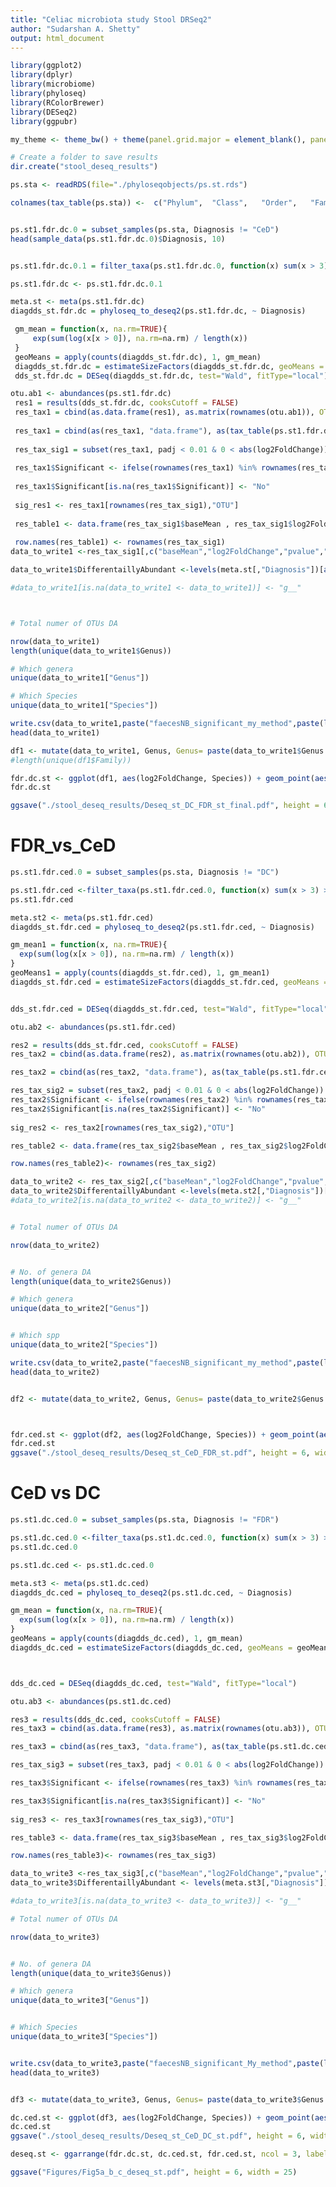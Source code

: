```yaml
---
title: "Celiac microbiota study Stool DRSeq2"
author: "Sudarshan A. Shetty"
output: html_document
---
```



```r
library(ggplot2)
library(dplyr)
library(microbiome)
library(phyloseq)
library(RColorBrewer)
library(DESeq2)
library(ggpubr)

my_theme <- theme_bw() + theme(panel.grid.major = element_blank(), panel.grid.minor = element_blank(), axis.text.y = element_text(face="italic"))

# Create a folder to save results
dir.create("stool_deseq_results")
```


```r

ps.sta <- readRDS(file="./phyloseqobjects/ps.st.rds")

colnames(tax_table(ps.sta)) <-  c("Phylum",  "Class",   "Order",   "Family",  "Genus", "Species")


ps.st1.fdr.dc.0 = subset_samples(ps.sta, Diagnosis != "CeD")
head(sample_data(ps.st1.fdr.dc.0)$Diagnosis, 10)


ps.st1.fdr.dc.0.1 = filter_taxa(ps.st1.fdr.dc.0, function(x) sum(x > 3) > (0.05*length(x)), TRUE)

ps.st1.fdr.dc <- ps.st1.fdr.dc.0.1

```


```r
meta.st <- meta(ps.st1.fdr.dc)
diagdds_st.fdr.dc = phyloseq_to_deseq2(ps.st1.fdr.dc, ~ Diagnosis)

 gm_mean = function(x, na.rm=TRUE){
     exp(sum(log(x[x > 0]), na.rm=na.rm) / length(x))
 }
 geoMeans = apply(counts(diagdds_st.fdr.dc), 1, gm_mean)
 diagdds_st.fdr.dc = estimateSizeFactors(diagdds_st.fdr.dc, geoMeans = geoMeans)
 dds_st.fdr.dc = DESeq(diagdds_st.fdr.dc, test="Wald", fitType="local")

```



```r

otu.ab1 <- abundances(ps.st1.fdr.dc)
 res1 = results(dds_st.fdr.dc, cooksCutoff = FALSE)
 res_tax1 = cbind(as.data.frame(res1), as.matrix(rownames(otu.ab1)), OTU = rownames(res1))
 
 res_tax1 = cbind(as(res_tax1, "data.frame"), as(tax_table(ps.st1.fdr.dc)[rownames(res_tax1), ], "matrix"))
 
 res_tax_sig1 = subset(res_tax1, padj < 0.01 & 0 < abs(log2FoldChange))
 
 res_tax1$Significant <- ifelse(rownames(res_tax1) %in% rownames(res_tax_sig1) , "Yes", "No")
 
 res_tax1$Significant[is.na(res_tax1$Significant)] <- "No"
 
 sig_res1 <- res_tax1[rownames(res_tax_sig1),"OTU"]
 
 res_table1 <- data.frame(res_tax_sig1$baseMean , res_tax_sig1$log2FoldChange,res_tax_sig1$padj)
 
 row.names(res_table1) <- rownames(res_tax_sig1)
data_to_write1 <-res_tax_sig1[,c("baseMean","log2FoldChange","pvalue","padj","Phylum", "Class", "Order", "Family", "Genus", "Species")]

data_to_write1$DifferentaillyAbundant <-levels(meta.st[,"Diagnosis"])[as.numeric(data_to_write1$log2FoldChange>0)+1]

#data_to_write1[is.na(data_to_write1 <- data_to_write1)] <- "g__"



# Total numer of OTUs DA

nrow(data_to_write1)
length(unique(data_to_write1$Genus))

# Which genera
unique(data_to_write1["Genus"])

# Which Species
unique(data_to_write1["Species"])

write.csv(data_to_write1,paste("faecesNB_significant_my_method",paste(levels(meta.st$Diagnosis),collapse="_vs_"),".csv",sep=""))
head(data_to_write1)

df1 <- mutate(data_to_write1, Genus, Genus= paste(data_to_write1$Genus ))
#length(unique(df1$Family))

fdr.dc.st <- ggplot(df1, aes(log2FoldChange, Species)) + geom_point(aes(color = DifferentaillyAbundant), shape = 21, size = 3) + scale_color_manual(values= c("#fdae61", "#8da0cb")) + theme(axis.text.y = element_text(face="italic")) + my_theme + geom_vline(xintercept = 0)
fdr.dc.st 

ggsave("./stool_deseq_results/Deseq_st_DC_FDR_st_final.pdf", height = 6, width = 8)


```


# FDR_vs_CeD

```r


ps.st1.fdr.ced.0 = subset_samples(ps.sta, Diagnosis != "DC")

ps.st1.fdr.ced <-filter_taxa(ps.st1.fdr.ced.0, function(x) sum(x > 3) > (0.05*length(x)), TRUE)
ps.st1.fdr.ced

meta.st2 <- meta(ps.st1.fdr.ced)
diagdds_st.fdr.ced = phyloseq_to_deseq2(ps.st1.fdr.ced, ~ Diagnosis)

gm_mean1 = function(x, na.rm=TRUE){
  exp(sum(log(x[x > 0]), na.rm=na.rm) / length(x))
}
geoMeans1 = apply(counts(diagdds_st.fdr.ced), 1, gm_mean1)
diagdds_st.fdr.ced = estimateSizeFactors(diagdds_st.fdr.ced, geoMeans = geoMeans1)


dds_st.fdr.ced = DESeq(diagdds_st.fdr.ced, test="Wald", fitType="local")

otu.ab2 <- abundances(ps.st1.fdr.ced)

res2 = results(dds_st.fdr.ced, cooksCutoff = FALSE)
res_tax2 = cbind(as.data.frame(res2), as.matrix(rownames(otu.ab2)), OTU = rownames(res2))

res_tax2 = cbind(as(res_tax2, "data.frame"), as(tax_table(ps.st1.fdr.ced)[rownames(res_tax2), ], "matrix"))

res_tax_sig2 = subset(res_tax2, padj < 0.01 & 0 < abs(log2FoldChange))
res_tax2$Significant <- ifelse(rownames(res_tax2) %in% rownames(res_tax_sig2) , "Yes", "No")
res_tax2$Significant[is.na(res_tax2$Significant)] <- "No"
  
sig_res2 <- res_tax2[rownames(res_tax_sig2),"OTU"]

res_table2 <- data.frame(res_tax_sig2$baseMean , res_tax_sig2$log2FoldChange,res_tax_sig2$padj)

row.names(res_table2)<- rownames(res_tax_sig2)

data_to_write2 <- res_tax_sig2[,c("baseMean","log2FoldChange","pvalue","padj","Phylum", "Class", "Order", "Family", "Genus", "Species")]
data_to_write2$DifferentaillyAbundant <-levels(meta.st2[,"Diagnosis"])[as.numeric(data_to_write2$log2FoldChange>0)+1]
#data_to_write2[is.na(data_to_write2 <- data_to_write2)] <- "g__"


# Total numer of OTUs DA

nrow(data_to_write2)


# No. of genera DA
length(unique(data_to_write2$Genus))

# Which genera
unique(data_to_write2["Genus"])


# Which spp
unique(data_to_write2["Species"])

write.csv(data_to_write2,paste("faecesNB_significant_my_method",paste(levels(meta.st2$Diagnosis),collapse="_vs_"),".csv",sep=""))
head(data_to_write2)


df2 <- mutate(data_to_write2, Genus, Genus= paste(data_to_write2$Genus ))



fdr.ced.st <- ggplot(df2, aes(log2FoldChange, Species)) + geom_point(aes(color = DifferentaillyAbundant), shape = 21, size = 3) + scale_color_manual(values= c("#d7191c", "#8da0cb")) + theme(axis.text.y = element_text(face="italic")) + my_theme + geom_vline(xintercept = 0)
fdr.ced.st 
ggsave("./stool_deseq_results/Deseq_st_CeD_FDR_st.pdf", height = 6, width = 8)

```





# CeD vs DC  

```r


ps.st1.dc.ced.0 = subset_samples(ps.sta, Diagnosis != "FDR")

ps.st1.dc.ced.0 <-filter_taxa(ps.st1.dc.ced.0, function(x) sum(x > 3) > (0.05*length(x)), TRUE)
ps.st1.dc.ced.0

ps.st1.dc.ced <- ps.st1.dc.ced.0

meta.st3 <- meta(ps.st1.dc.ced)
diagdds_dc.ced = phyloseq_to_deseq2(ps.st1.dc.ced, ~ Diagnosis)

gm_mean = function(x, na.rm=TRUE){
  exp(sum(log(x[x > 0]), na.rm=na.rm) / length(x))
}
geoMeans = apply(counts(diagdds_dc.ced), 1, gm_mean)
diagdds_dc.ced = estimateSizeFactors(diagdds_dc.ced, geoMeans = geoMeans)



dds_dc.ced = DESeq(diagdds_dc.ced, test="Wald", fitType="local")

otu.ab3 <- abundances(ps.st1.dc.ced)

res3 = results(dds_dc.ced, cooksCutoff = FALSE)
res_tax3 = cbind(as.data.frame(res3), as.matrix(rownames(otu.ab3)), OTU = rownames(res3))

res_tax3 = cbind(as(res_tax3, "data.frame"), as(tax_table(ps.st1.dc.ced)[rownames(res_tax3), ], "matrix"))

res_tax_sig3 = subset(res_tax3, padj < 0.01 & 0 < abs(log2FoldChange))

res_tax3$Significant <- ifelse(rownames(res_tax3) %in% rownames(res_tax_sig3) , "Yes", "No")

res_tax3$Significant[is.na(res_tax3$Significant)] <- "No"
  
sig_res3 <- res_tax3[rownames(res_tax_sig3),"OTU"]

res_table3 <- data.frame(res_tax_sig3$baseMean , res_tax_sig3$log2FoldChange,res_tax_sig3$padj)

row.names(res_table3)<- rownames(res_tax_sig3)

data_to_write3 <-res_tax_sig3[,c("baseMean","log2FoldChange","pvalue","padj","Phylum", "Class", "Order", "Family", "Genus", "Species")]
data_to_write3$DifferentaillyAbundant <- levels(meta.st3[,"Diagnosis"])[as.numeric(data_to_write3$log2FoldChange>0)+1]

#data_to_write3[is.na(data_to_write3 <- data_to_write3)] <- "g__"

# Total numer of OTUs DA

nrow(data_to_write3)


# No. of genera DA
length(unique(data_to_write3$Genus))

# Which genera
unique(data_to_write3["Genus"])


# Which Species
unique(data_to_write3["Species"])


write.csv(data_to_write3,paste("faecesNB_significant_My_method",paste(levels(meta.st3$Diagnosis),collapse="_vs_"),".csv",sep=""))
head(data_to_write3)


df3 <- mutate(data_to_write3, Genus, Genus= paste(data_to_write3$Genus ))

dc.ced.st <- ggplot(df3, aes(log2FoldChange, Species)) + geom_point(aes(color = DifferentaillyAbundant), shape = 21, size = 3) + scale_color_manual(values= c("#d7191c", "#fdae61")) + theme(axis.text.y = element_text(face="italic")) + my_theme + geom_vline(xintercept = 0)
dc.ced.st 
ggsave("./stool_deseq_results/Deseq_st_CeD_DC_st.pdf", height = 6, width = 8)

deseq.st <- ggarrange(fdr.dc.st, dc.ced.st, fdr.ced.st, ncol = 3, labels = c("a", "b", "c"), legend = "right")

ggsave("Figures/Fig5a_b_c_deseq_st.pdf", height = 6, width = 25)
```

